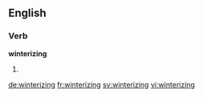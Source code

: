==English==

===Verb===
'''winterizing'''

# {{present participle of|winterize}}

[[de:winterizing]]
[[fr:winterizing]]
[[sv:winterizing]]
[[vi:winterizing]]